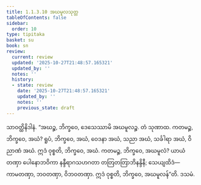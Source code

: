 ```yaml
---
title: 1.1.3.10 အဃမူလသုတ္တ
tableOfContents: false
sidebar:
  order: 10
type: tipitaka
basket: su
book: sn
review:
  current: review
  updated: '2025-10-27T21:48:57.165321'
  updated_by: ''
  notes: ''
  history:
  - state: review
    date: '2025-10-27T21:48:57.165321'
    updated_by: ''
    notes: ''
    previous_state: draft
---
```



<ReviewStatus review={frontmatter.review} showDetails={true} />

<HypothesisAnnotation frontmatter={frontmatter} />

<DynamicBreadcrumb />

<Division number="31" book="sn" e="ch" v="18" p="284">

<Paragraph number="147" book="sn">
သာဝတ္ထိနိဒါနံ. “အဃဉ္စ, ဘိက္ခဝေ, ဒေသေဿာမိ အဃမူလဉ္စ. တံ သုဏာထ. ကတမဉ္စ, ဘိက္ခဝေ, အဃံ? ရူပံ, ဘိက္ခဝေ, အဃံ, ဝေဒနာ အဃံ, သညာ အဃံ, သင်္ခါရာ အဃံ, ဝိညာဏံ အဃံ. ဣဒံ ဝုစ္စတိ, ဘိက္ခဝေ, အဃံ. ကတမဉ္စ, ဘိက္ခဝေ, အဃမူလံ? ယာယံ တဏှာ ပေါနောဘဝိကာ နန္ဒီရာဂသဟဂတာ တတြတတြာဘိနန္ဒိနီ; သေယျထိဒံ—  ကာမတဏှာ, ဘဝတဏှာ, ဝိဘဝတဏှာ. ဣဒံ ဝုစ္စတိ, ဘိက္ခဝေ, အဃမူလန်”တိ.

</Paragraph>
</Division>

<Paragraph number="148" type="center" book="sn">
ဒသမံ.
</Paragraph>